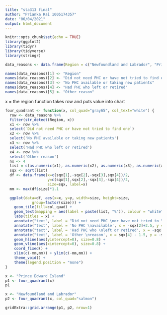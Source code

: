 ```yaml
---
title: "sta313 final"
author: "Prianka Rai 1005174357"
date: "06/04/2021"
output: html_document
---
```


```r
knitr::opts_chunk$set(echo = TRUE)
library(ggplot2)
library(tidyr)
library(tidyverse)
library(stringr)
```



```r
data_reasons <- data.frame(Region = c("Newfoundland and Labrador", "Prince Edward Island", "Nova Scotia", "New Brunswick", "Quebec", "Ontario", "Manitoba", "Saskatchewan", "Alberta", "British Columbia", "Canada"), not_need_PHC = c(47.4, 38.4, 23.9,	31.4, 44.6, 46.8, 61.7, 67.8, 65.9,46.8, 47.47), no_PMH_area = c(40.0,38.4, 45.8, 43.9, 34.8, 24.1, 12.7, 12.3, 12.7, 36.5, 30.12), left_retired = c(30.2, 25.7,41.3, 25.3, 23.2, 25.4,24.5, 26.4, 18.2, 19.6, 25.99), other = c(5.8, 12.8, 15.5,15.2, 16.2, 22.0, 19.8, 16.7, 18.9,14.1, 15.7))

names(data_reasons)[1] <- "Region"
names(data_reasons)[2] <- "Did not need PHC or have not tried to find one"
names(data_reasons)[3] <- "No PHC available or taking new patients"
names(data_reasons)[4] <- "Had PHC who left or retired"
names(data_reasons)[5] <- "Other reason"

```




x = the region 
function takes row and puts value into chart


```r


four_quadrant <- function(x, col_quad="gray65", col_text="white") {    
  row <- data_reasons %>%
  filter(str_detect(Region, x))
  x1 <- row %>%
  select(`Did not need PHC or have not tried to find one`)
  x2 <- row %>%
  select('No PHC available or taking new patients')
  x3 <- row %>%
  select('Had PHC who left or retired')
  x4 <- row %>%
  select('Other reason')
  nx <- 4
  list = c(as.numeric(x1), as.numeric(x2), as.numeric(x3), as.numeric(x4))
  sqx <- sqrt(list) 
  df <- data.frame(x=c(sqx[1],-sqx[2],-sqx[3],sqx[4])/2, 
                   y=c(sqx[1],sqx[2],-sqx[3],-sqx[4])/2, 
                   size=sqx, label=x)
  mm <- max(df$size)*1.1

  ggplot(data=df, aes(x=x, y=y, width=size, height=size, 
            group=factor(size))) +
    geom_tile(fill=col_quad) +
    geom_text(mapping = aes(label = paste(list, "%")), colour = "white", position = position_stack(vjust = 0.5)) +
    labs(titles = x) +
    annotate("text", label = "Did not need PHC \nor have not tried to \nfind one", x = sqx[1]-3.5, y = sqx[1]-2, colour = "white") +
    annotate("text", label = 'No PHC \navailable', x = -sqx[2]+2.5, y = sqx[2]-1, colour = "white") +
    annotate("text", label = 'Had PHC who \nleft or retired', x = -sqx[3] + 2.5, y = -sqx[3] +1.5, colour = "white") +
    annotate("text", label = 'Other \nreason', x = sqx[4] - 1.5, y = -sqx[4] + 0.7, size = 3, colour = "white") +
    geom_hline(aes(yintercept=0), size=0.8) +
    geom_vline(aes(xintercept=0), size=0.8) +
    coord_fixed() +
    xlim(c(-mm,mm)) + ylim(c(-mm,mm)) +
    theme_void() +
    theme(legend.position = "none")
}

x <- "Prince Edward Island"
p1 <- four_quadrant(x)
p1

x <- "Newfoundland and Labrador"
p2 <- four_quadrant(x, col_quad="salmon")

gridExtra::grid.arrange(p1, p2, nrow=1)
```



